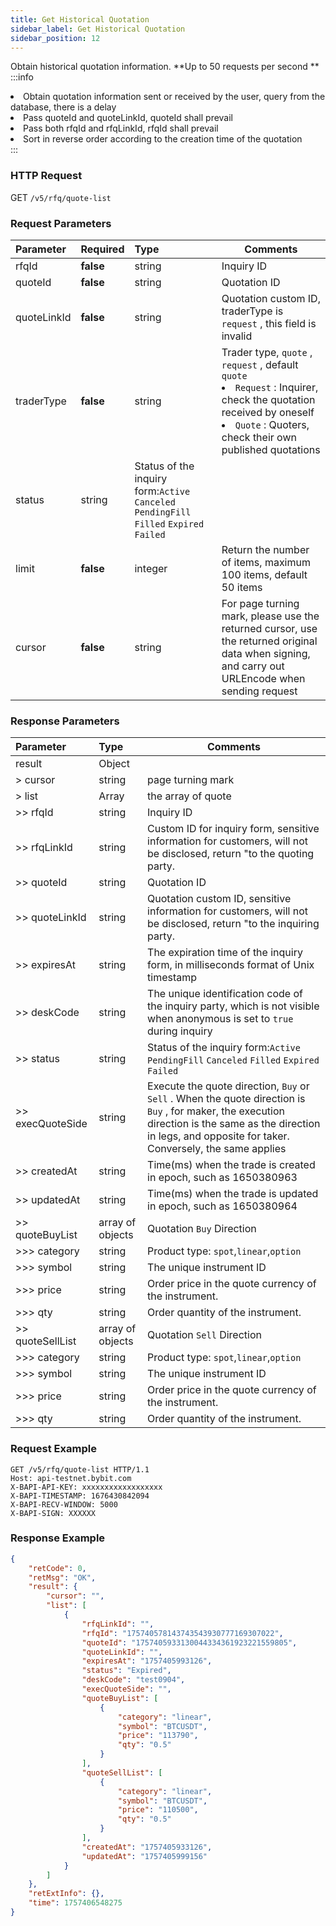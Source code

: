 ```yaml
---
title: Get Historical Quotation
sidebar_label: Get Historical Quotation
sidebar_position: 12
---
```

Obtain historical quotation information. **Up to 50 requests per second ** 
:::info
<li>Obtain quotation information sent or received by the user, query from the database, there is a delay</li><li>Pass quoteId and quoteLinkId, quoteId shall prevail</li><li>Pass both rfqId and rfqLinkId, rfqId shall prevail</li><li>Sort in reverse order according to the creation time of the quotation</li>
:::


### HTTP Request
GET `/v5/rfq/quote-list`

### Request Parameters
| Parameter | Required | Type | Comments|
|:----- |:-------|:-----|------ |
|rfqId |**false** |string|Inquiry ID|
|quoteId |**false** |string|Quotation ID|
|quoteLinkId |**false**  |string |Quotation custom ID, traderType is `request` , this field is invalid|
|traderType |**false**  |string |Trader type, `quote` , `request` , default `quote`<li>`Request` : Inquirer, check the quotation received by oneself</li><li>`Quote` : Quoters, check their own published quotations</li>|
|status |string |Status of the inquiry form:`Active` `Canceled` `PendingFill` `Filled` `Expired` `Failed` |
|limit |**false** |integer|Return the number of items, maximum 100 items, default 50 items|
|cursor |**false** |string|For page turning mark, please use the returned cursor, use the returned original data when signing, and carry out URLEncode when sending request|

### Response Parameters
| Parameter | Type | Comments|
|:----- |:-----|----- |
|result |Object ||
|> cursor |string |page turning mark|
|> list |Array |the array of quote|
|>> rfqId |string |Inquiry ID|
|>> rfqLinkId |string |Custom ID for inquiry form, sensitive information for customers, will not be disclosed, return "to the quoting party. |
|>> quoteId |string |Quotation ID|
|>> quoteLinkId |string |Quotation custom ID, sensitive information for customers, will not be disclosed, return "to the inquiring party. |
|>> expiresAt |string |The expiration time of the inquiry form, in milliseconds format of Unix timestamp |
|>> deskCode |string |The unique identification code of the inquiry party, which is not visible when anonymous is set to `true` during inquiry |
|>> status |string |Status of the inquiry form:`Active` `PendingFill` `Canceled` `Filled` `Expired` `Failed` |
|>> execQuoteSide |string |Execute the quote direction, `Buy` or `Sell` . When the quote direction is `Buy` , for maker, the execution direction is the same as the direction in legs, and opposite for taker. Conversely, the same applies |
|>> createdAt |string |Time(ms) when the trade is created in epoch, such as 1650380963 |
|>> updatedAt |string |Time(ms) when the trade is updated in epoch, such as 1650380964 |
|>> quoteBuyList |array of objects |Quotation `Buy` Direction |
|>>> category |string |Product type: `spot`,`linear`,`option` |
|>>> symbol |string |The unique instrument ID|
|>>> price |string |Order price in the quote currency of the instrument.|
|>>> qty |string |Order quantity of the instrument. |
|>> quoteSellList |array of objects |Quotation `Sell` Direction |
|>>> category |string |Product type: `spot`,`linear`,`option` |
|>>> symbol |string |The unique instrument ID|
|>>> price |string |Order price in the quote currency of the instrument.|
|>>> qty |string |Order quantity of the instrument. |

### Request Example

```http
GET /v5/rfq/quote-list HTTP/1.1
Host: api-testnet.bybit.com
X-BAPI-API-KEY: xxxxxxxxxxxxxxxxxx
X-BAPI-TIMESTAMP: 1676430842094
X-BAPI-RECV-WINDOW: 5000
X-BAPI-SIGN: XXXXXX

```

### Response Example

```json
{
    "retCode": 0,
    "retMsg": "OK",
    "result": {
        "cursor": "",
        "list": [
            {
                "rfqLinkId": "",
                "rfqId": "175740578143743543930777169307022",
                "quoteId": "1757405933130044334361923221559805",
                "quoteLinkId": "",
                "expiresAt": "1757405993126",
                "status": "Expired",
                "deskCode": "test0904",
                "execQuoteSide": "",
                "quoteBuyList": [
                    {
                        "category": "linear",
                        "symbol": "BTCUSDT",
                        "price": "113790",
                        "qty": "0.5"
                    }
                ],
                "quoteSellList": [
                    {
                        "category": "linear",
                        "symbol": "BTCUSDT",
                        "price": "110500",
                        "qty": "0.5"
                    }
                ],
                "createdAt": "1757405933126",
                "updatedAt": "1757405999156"
            }
        ]
    },
    "retExtInfo": {},
    "time": 1757406548275
}

```
